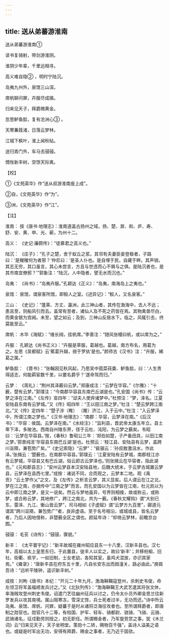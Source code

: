 ```yaml
---
---
---
```

title: 送从弟蕃游淮南
---



送从弟蕃游淮南①


读书复骑射，带剑游淮阴。

淮阴少年辈，千里远相寻。

高义难自隐② ，明时宁陆沉。

岛夷九州外，泉馆三山深。

席帆聊问罪，卉服尽成擒。

归来见天子，拜爵赐黄金。

忽思鲈鱼脍，复有沧洲心③ 。

天寒蒹葭渚，日落云梦林。

江城下枫叶，淮上闻秋砧。

送归青门外，车马去骎骎。

惆怅新丰树，空馀天际禽。

【校】

①《文苑英华》作“送从叔游淮南座上成”。

②自，《文苑英华》作“为”。

③洲，《文苑英华》作“江”。

【注】

淮南： 按《唐书·地理志》：淮南道盖古扬州之域，扬、楚、滁、和、庐、寿、舒、安、黄、申、光、蕲，为州十二。

高义： 《史记·廉颇传》：“徒慕君之高义也。”

陆沉： 《庄子》：“孔子之楚，舍于蚁丘之浆。其邻有夫妻臣妾登极者，子路曰：‘是稯稯何为者邪？’仲尼曰：‘是圣人仆也。是自埋于民，自藏于畔。其声销，其志无穷，其口虽言，其心未尝言，方且与世违而心不屑与之俱。是陆沉者也，是其市南宜僚邪？’”郭象注：“陆沉，人中隐者，譬无水而沉也。”

岛夷： 《尚书》：“岛夷卉服。”孔颖达《正义》：“岛夷，南海岛上之夷也。”

泉馆： 泉馆，谓泉客所馆，即鲛人之室。《述异记》：“鲛人，又名泉客。”

三山： 《史记》：“蓬莱、方丈、瀛洲，此三神山者，其传在渤海中，去人不远；患且至，则船风引而去。盖常有至者，诸仙人及不死之药皆在焉。其物禽兽尽白，而黄金银为宫阙。未至，望之如云；及到，三神山反居水下。临之，风辄引去，终莫能至云。”

席帆： 木华《海赋》：“维长绡，挂帆席。”李善注：“随风张幔曰帆，或以席为之。”

卉服： 孔颖达《尚书正义》：“卉服是草服，葛越也。葛越，南方布名，用葛为之。左思《吴都赋》云‘蕉葛升越，弱于罗纨’是也。”颜师古《汉书》注：“卉服，絺葛之属。”

鲈鱼脍： 《晋书》：“张翰因见秋风起，乃思吴中菰菜莼羮、鲈鱼脍，曰：‘人生贵得适志，何能羁宦数千里，以要名爵乎？’遂命驾而归。”

云梦： 《周礼》：“荆州其泽薮曰云梦。”郑康成注：“云梦在华容。”《尔雅》：“十薮，楚有云梦。”郭璞注：“今南郡华容县东南巴丘湖是也。”孔安国《尚书》传：“云梦之泽在江南。”《左传》宣四年：“䢵夫人使弃诸梦中。”杜预注：“梦，泽名。江夏安陆县东南有云梦城。”又《传》昭四年：“王以田江南之梦。”杜注：“楚云梦跨江南北。”又《传》定四年：“楚子涉（睢） 〔雎〕济江，入于云中。”杜注：“入云梦泽中，所谓江南之梦也。”《汉书·地理志》：“南郡：华容，云梦泽在南。”《后汉书》：“华容：侯国。云梦泽在南。”《水经注》：“监利县，晋武帝太康五年立。县土卑下泽，多陂池。西南自州陵东界，径于云杜、沌阳，为云梦之薮矣。韦昭曰：‘云梦在华容县。’按，《春秋》鲁昭公三年：‘郑伯如楚，子产备田具，以田江南之梦。’郭景纯言‘华容县东南巴丘湖’是也。杜预云：‘枝江县、安陆县有云梦，盖跨川亘隰，兼苞势广矣。’”《史记索隐》“云梦”：“裴骃云：‘孙叔敖激沮水，作此泽。’张揖云：‘楚薮也，在南郡华容县。’郭璞云：‘江夏安陆有云梦城，南郡枝江亦有云梦城，华容县又有巴丘湖，俗云即古云梦泽也。’则张揖云在华容者，指此湖也。”《元和郡县志》：“安州云梦县本汉安陆县地，后魏大统末，于云梦古城置云梦县，云梦泽在县西七里。”成按：诸说不同，合而观之，云梦本二地。观《禹贡》“云土梦作乂”之文，及《左传》之析言云梦，其义显矣。后人谓云在江之北，梦在江之南，亦据传中“江南之梦”而言。而孔安国以为云梦皆在江南，杜元凯以为云中即江南之梦，是又一说矣。然云与梦地虽异，号界则相接，故或称云，或称梦，或合称云梦，其地修广，跨江之南北，共为一薮。《春秋文耀钩》谓“大别已东，雷泽、九江、衡山皆云梦”，司马相如《子虚赋》谓“云梦方九百里”，郦道元谓其“跨川亘隰，兼包势广”者，良非虚语。至于名号相沿，或城或县，皆名云梦者，乃后人因地借称，非楚薮全区之谓也。颜延年诗：“却倚云梦林，前瞻京台囿。”

骎骎： 毛苌《诗传》：“骎骎，骤貌。”

新丰： 《太平寰宇记》：“新丰故城在雍州昭应县东一十八里，汉新丰县也。汉七年，高祖以太上皇思东归，于此置县，徙丰人以实之，故曰‘新丰’；并移枌榆、旧社、街衢、栋宇，一如旧制，士女老幼，各知其室，虽鸡犬混放，亦识其家焉。”《雍录》：“唐新丰县在府东五十里，凡自长安东出而趋潼关，路必由此。”庾肩吾诗：“远听平陵钟，遥识新丰树。”

成按：刘昫《唐书》本纪：“开元二十年九月，渤海靺鞨寇登州，杀刺史韦俊，命左领卫将军盖福顺发兵讨之。”又《北狄列传》：“渤海靺鞨王大武艺遣其将张文休，率海贼攻登州刺史韦俊。诏遣门艺往幽州征兵以讨之，仍令太仆员外卿金思兰往新罗发兵以攻其南境。属山阻寒冻，雪深丈馀，兵士死者过半，无功而还。”诗中所云岛夷、泉馆、席帆、问罪，疑蕃于是时从诸将泛海往攻者也。至所谓拜爵者，即唐制之勋官也。勋官凡十二等，有柱国、护军、轻车、骑都尉、骁骑、飞骑、云骑、武骑诸名，征戍勤劳则授之，初无职任。所谓赐金者，乃军旋劳赏之事，犹《木兰词》云“归来见天子，天子坐明堂。策勋十二转，赐物百千强”，盖诗人溢美之语也。或疑是时军出无功，安得有拜爵、赐金之事者，无乃近于固欤。
